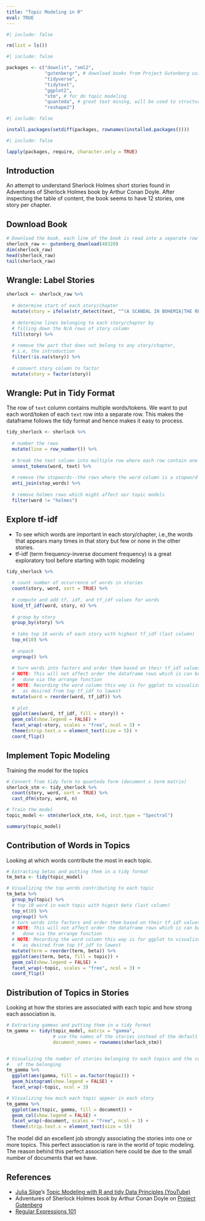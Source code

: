 ```yaml
---
title: "Topic Modeling in R"
eval: TRUE
---
```


```r
#| include: false

rm(list = ls())
```

```r
#| include: false

packages <- c("downlit", "xml2",
              "gutenbergr", # download books from Project Gutenberg using book ID
              "tidyverse",
              "tidytext",
              "ggplot2",
              "stm", # for do topic modeling
              "quanteda", # great text mining, will be used to structure the input to stm
              "reshape2")
```


```r
#| include: false

install.packages(setdiff(packages, rownames(installed.packages())))
```

```r
#| include: false

lapply(packages, require, character.only = TRUE)
```


## Introduction

An attempt to understand Sherlock Holmes short stories found in Adventures of Sherlock Holmes book by Arthur Conan Doyle.  After inspecting the table of content, the book seems to have 12 stories, one story per chapter.

## Download Book

```r
# Download the book, each line of the book is read into a separate row
sherlock_raw <- gutenberg_download(48320)
dim(sherlock_raw)
head(sherlock_raw)
tail(sherlock_raw)
```

## Wrangle: Label Stories
```r
sherlock <- sherlock_raw %>% 
  
  # determine start of each story/chapter
  mutate(story = ifelse(str_detect(text, "^(A SCANDAL IN BOHEMIA|THE RED-HEADED LEAGUE|A CASE OF IDENTITY|THE BOSCOMBE VALLEY MYSTERY|THE FIVE ORANGE PIPS|THE MAN WITH THE TWISTED LIP|THE ADVENTURE OF THE BLUE CARBUNCLE|THE ADVENTURE OF THE SPECKLED BAND|THE ADVENTURE OF THE ENGINEER’S THUMB|THE ADVENTURE OF THE NOBLE BACHELOR|THE ADVENTURE OF THE BERYL CORONET|THE ADVENTURE OF THE COPPER BEECHES)$"), text, NA)) %>%
  
  # determine lines belonging to each story/chapter by
  # filling down the N/A rows of story column
  fill(story) %>%
  
  # remove the part that does not belong to any story/chapter,
  # i.e, the introduction
  filter(!is.na(story)) %>%
  
  # convert story column to factor
  mutate(story = factor(story))
```


## Wrangle: Put in Tidy Format

The row of `text` column contains multiple words/tokens.  We want to put each word/token of each `text` row into a separate row.  This makes the dataframe follows the tidy format and hence makes it easy to process.

```r
tidy_sherlock <- sherlock %>%
  
  # number the rows
  mutate(line = row_number()) %>% 
  
  # break the text column into multiple row where each row contain one token
  unnest_tokens(word, text) %>% 
  
  # remove the stopwords--the rows where the word column is a stopword
  anti_join(stop_words) %>% 
  
  # remove holmes rows which might affect our topic models
  filter(word != "holmes")
```



## Explore tf-idf

-   To see which words are important in each story/chapter, i.e.,the words that appears many times in that story but few or none in the other stories.
-   tf-idf (term frequency-inverse document frequency) is a great exploratory tool before starting with topic modeling

```r
tidy_sherlock %>% 
  
  # count number of occurrence of words in stories
  count(story, word, sort = TRUE) %>% 
  
  # compute and add tf, idf, and tf_idf values for words
  bind_tf_idf(word, story, n) %>% 
  
  # group by story
  group_by(story) %>% 
  
  # take top 10 words of each story with highest tf_idf (last column)
  top_n(10) %>% 
  
  # unpack
  ungroup() %>% 
  
  # turn words into factors and order them based on their tf_idf values
  # NOTE: This will not affect order the dataframe rows which is can be
  #   done via the arrange function
  # NOTE: Recording the word column this way is for ggplot to visualize them
  #   as desired from top tf_idf to lowest
  mutate(word = reorder(word, tf_idf)) %>% 
  
  # plot
  ggplot(aes(word, tf_idf, fill = story)) +
  geom_col(show.legend = FALSE) +
  facet_wrap(~story, scales = "free", ncol = 3) +
  theme(strip.text.x = element_text(size = 5)) +
  coord_flip()
```


## Implement Topic Modeling

Training the model for the topics

```r
# Convert from tidy form to quanteda form (document x term matrix)
sherlock_stm <- tidy_sherlock %>% 
  count(story, word, sort = TRUE) %>% 
  cast_dfm(story, word, n)

# Train the model
topic_model <- stm(sherlock_stm, K=6, init.type = "Spectral")
```



```r
summary(topic_model)
```

## Contribution of Words in Topics

Looking at which words contribute the most in each topic.

```r
# Extracting betas and putting them in a tidy format
tm_beta <- tidy(topic_model)

# Visualizing the top words contributing to each topic
tm_beta %>% 
  group_by(topic) %>% 
  # top 10 word in each topic with higest beta (last column)
  top_n(10) %>% 
  ungroup() %>% 
  # turn words into factors and order them based on their tf_idf values
  # NOTE: This will not affect order the dataframe rows which is can be
  #   done via the arrange function
  # NOTE: Recording the word column this way is for ggplot to visualize them
  #   as desired from top tf_idf to lowest
  mutate(term = reorder(term, beta)) %>% 
  ggplot(aes(term, beta, fill = topic)) +
  geom_col(show.legend = FALSE) +
  facet_wrap(~topic, scales = "free", ncol = 3) +
  coord_flip()
```


## Distribution of Topics in Stories

Looking at how the stories are associated with each topic and how strong each association is.

```r
# Extracting gammas and putting them in a tidy format
tm_gamma <- tidy(topic_model, matrix = "gamma",
                 # use the names of the stories instead of the default numbers
                 document_names = rownames(sherlock_stm))


# Visualizing the number of stories belonging to each topics and the confidence
#   of the belonging
tm_gamma %>% 
  ggplot(aes(gamma, fill = as.factor(topic))) +
  geom_histogram(show.legend = FALSE) +
  facet_wrap(~topic, ncol = 3)
```



```r
# Visualizing how much each topic appear in each story
tm_gamma %>% 
  ggplot(aes(topic, gamma, fill = document)) +
  geom_col(show.legend = FALSE) +
  facet_wrap(~document, scales = "free", ncol = 3) +
  theme(strip.text.x = element_text(size = 5))
```

The model did an excellent job strongly associating the stories into one or more topics. This perfect association is rare in the world of topic modeling. The reason behind this perfect association here could be due to the small number of documents that we have.


## References

- [Julia Silge](https://juliasilge.com/)'s [Topic Modeling with R and tidy Data Principles (YouTube)](https://www.youtube.com/embed/evTuL-RcRpc)
- Adventures of Sherlock Holmes book by Arthur Conan Doyle on [Project Gutenberg](https://www.gutenberg.org/ebooks/48320)
- [Regular Expressions 101](https://regex101.com/)
